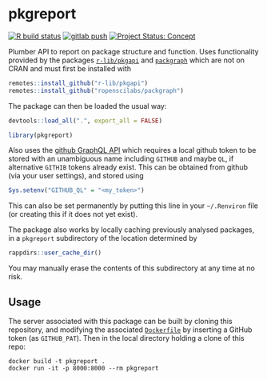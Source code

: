 # pkgreport

<!-- badges: start -->
[![R build status](https://github.com/ropenscilabs/pkgreport/workflows/R-CMD-check/badge.svg)](https://github.com/ropenscilabs/pkgreport/actions?query=workflow%3AR-CMD-check)
[![gitlab push](https://github.com/ropenscilabs/pkgreport/workflows/push-to-gitlab/badge.svg)](https://github.com/ropenscilabs/pkgreport/actions?query=workflow%3Apush-to-gitlab)
[![Project Status: Concept](https://www.repostatus.org/badges/latest/concept.svg)](https://www.repostatus.org/#concept)
<!-- badges: end -->

Plumber API to report on package structure and function. Uses functionality
provided by the packages [`r-lib/pkgapi`](https://github.com/r-lib/pkgapi) and
[`packgraph`](https://github.com/ropenscilabs/packgraph) which are not on CRAN and
must first be installed with
```r
remotes::install_github("r-lib/pkgapi")
remotes::install_github("ropenscilabs/packgraph")
```

The package can then be loaded the usual way:
```r
devtools::load_all(".", export_all = FALSE)
```
```r
library(pkgreport)
```

Also uses the [github GraphQL API](https://developer.github.com/v4) which
requires a local github token to be stored with an unambiguous name including
`GITHUB` and maybe `QL`, if alternative `GITHIB` tokens already exist. This can
be obtained from github (via your user settings), and stored using
```r
Sys.setenv("GITHUB_QL" = "<my_token>")
```
This can also be set permanently by putting this line in your `~/.Renviron`
file (or creating this if it does not yet exist).

The package also works by locally caching previously analysed packages, in
a `pkgreport` subdirectory of the location determined by
```r
rappdirs::user_cache_dir()
```
You may manually erase the contents of this subdirectory at any time at no risk.


## Usage

The server associated with this package can be built by cloning this
repository, and modifying the associated
[`Dockerfile`](https://github.com/ropenscilabs/pkgreport/blob/master/Dockerfile)
by inserting a GitHub token (as `GITHUB_PAT`). Then in the local directory
holding a clone of this repo:

```
docker build -t pkgreport .
docker run -it -p 8000:8000 --rm pkgreport
```
